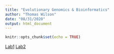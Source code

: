 ```yaml
---
title: "Evolutionary Genomics & Bioinformatics"
author: "Thomas Wilson"
date: "08/31/2020"
output: html_document
---
```


```r
knitr::opts_chunk$set(echo = TRUE)
```

[Lab1](lab1_ThomasWilson.html)
[Lab2](Lab2.Rmd)

